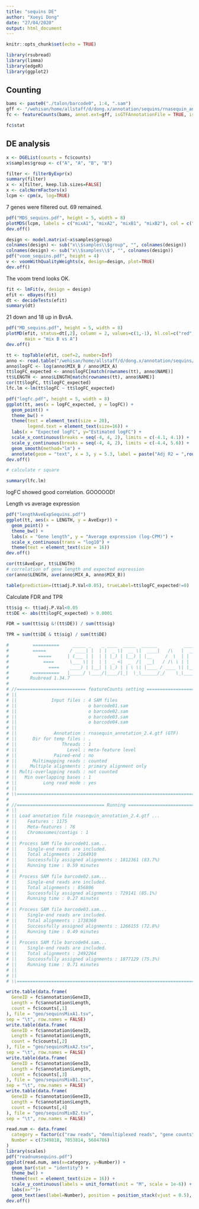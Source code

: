 ```yaml
---
title: "sequins DE"
author: "Xueyi Dong"
date: "27/04/2020"
output: html_document
---
```


```r
knitr::opts_chunk$set(echo = TRUE)
```

```r
library(rsubread)
library(limma)
library(edgeR)
library(ggplot2)
```

## Counting

```r
bams <- paste0("./talon/barcode0", 1:4, ".sam")
gff <- "/wehisan/home/allstaff/d/dong.x/annotation/sequins/rnasequin_annotation_2.4.gtf"
fc <- featureCounts(bams, annot.ext=gff, isGTFAnnotationFile = TRUE, isLongRead = TRUE, primaryOnly=TRUE)
```

```r
fc$stat
```

## DE analysis

```r
x <- DGEList(counts = fc$counts)
x$samples$group <- c("A", "A", "B", "B")

filter <- filterByExpr(x)
summary(filter)
x <- x[filter, keep.lib.sizes=FALSE]
x <- calcNormFactors(x)
lcpm <- cpm(x, log=TRUE)
```

7 genes were filtered out. 69 remained.

```r
pdf("MDS_sequins.pdf", height = 5, width = 8)
plotMDS(lcpm, labels = c("mixA1", "mixA2", "mixB1", "mixB2"), col = c("#071535", "#071535", "#D12300", "#D12300"))
dev.off()
```

```r
design <- model.matrix(~x$samples$group)
colnames(design) <- sub("x\\$samples\\$group", "", colnames(design))
colnames(design) <- sub("x\\$samples\\$", "", colnames(design))
pdf("voom_sequins.pdf", height = 4)
v <- voomWithQualityWeights(x, design=design, plot=TRUE)
dev.off()
```

The voom trend looks OK.

```r
fit <- lmFit(v, design = design)
efit <- eBayes(fit)
dt <- decideTests(efit)
summary(dt)
```

21 down and 18 up in BvsA.

```r
pdf("MD_sequins.pdf", height = 5, width = 8)
plotMD(efit, status=dt[,2], column = 2, values=c(1,-1), hl.col=c("red", "blue"),
       main = "mix B vs A")
dev.off()
```


```r
tt <- topTable(efit, coef=2, number=Inf)
anno <- read.table("/wehisan/home/allstaff/d/dong.x/annotation/sequins/rnasequin_genes_2.4.tsv", header = TRUE, stringsAsFactors = FALSE)
anno$logFC <- log(anno$MIX_B / anno$MIX_A)
tt$logFC_expected <- anno$logFC[match(rownames(tt), anno$NAME)]
tt$LENGTH <- anno$LENGTH[match(rownames(tt), anno$NAME)]
cor(tt$logFC, tt$logFC_expected)
lfc.lm <-lm(tt$logFC ~ tt$logFC_expected)

pdf("logfc.pdf", height = 5, width = 8)
ggplot(tt, aes(x = logFC_expected, y = logFC)) +
  geom_point() +
  theme_bw() +
  theme(text = element_text(size = 20), 
        legend.text = element_text(size=16)) +
  labs(x = "Expected logFC", y="Estimated logFC") +
  scale_x_continuous(breaks = seq(-4, 4, 2), limits = c(-4.1, 4.1)) +
  scale_y_continuous(breaks = seq(-4, 4, 2), limits = c(-4.4, 5.6)) +
  geom_smooth(method="lm") +
  annotate(geom = "text", x = 3, y = 5.3, label = paste("Adj R2 = ",round(summary(lfc.lm)$adj.r.squared, 2)), size = 7)
dev.off()

# calculate r square

summary(lfc.lm)
```

logFC showed good correlation. GOOOOOD!


Length vs average expression
```r
pdf("lengthAveExpSequins.pdf")
ggplot(tt, aes(x = LENGTH, y = AveExpr)) +
  geom_point() +
  theme_bw() +
  labs(x = "Gene length", y = "Average expression (log-CPM)") +
  scale_x_continuous(trans = "log10") +
  theme(text = element_text(size = 16))
dev.off()

cor(tt$AveExpr, tt$LENGTH)
# correlation of gene length and expected expression
cor(anno$LENGTH, ave(anno$MIX_A, anno$MIX_B))
```

```r
table(prediction=(tt$adj.P.Val<0.05), trueLabel=tt$logFC_expected!=0)
```

Calculate FDR and TPR

```r
tt$sig <- tt$adj.P.Val<0.05
tt$DE <- abs(tt$logFC_expected) > 0.0001

FDR = sum(tt$sig &!(tt$DE)) / sum(tt$sig)

TPR = sum(tt$DE & tt$sig) / sum(tt$DE)
```


```r
#         ==========     _____ _    _ ____  _____  ______          _____  
#         =====         / ____| |  | |  _ \|  __ \|  ____|   /\   |  __ \ 
#           =====      | (___ | |  | | |_) | |__) | |__     /  \  | |  | |
#             ====      \___ \| |  | |  _ <|  _  /|  __|   / /\ \ | |  | |
#               ====    ____) | |__| | |_) | | \ \| |____ / ____ \| |__| |
#         ==========   |_____/ \____/|____/|_|  \_\______/_/    \_\_____/
#        Rsubread 1.34.7
# 
# //========================== featureCounts setting ===========================\\
# ||                                                                            ||
# ||             Input files : 4 SAM files                                      ||
# ||                           o barcode01.sam                                  ||
# ||                           o barcode02.sam                                  ||
# ||                           o barcode03.sam                                  ||
# ||                           o barcode04.sam                                  ||
# ||                                                                            ||
# ||              Annotation : rnasequin_annotation_2.4.gtf (GTF)               ||
# ||      Dir for temp files : .                                                ||
# ||                 Threads : 1                                                ||
# ||                   Level : meta-feature level                               ||
# ||              Paired-end : no                                               ||
# ||      Multimapping reads : counted                                          ||
# ||     Multiple alignments : primary alignment only                           ||
# || Multi-overlapping reads : not counted                                      ||
# ||   Min overlapping bases : 1                                                ||
# ||          Long read mode : yes                                              ||
# ||                                                                            ||
# \\============================================================================//
# 
# //================================= Running ==================================\\
# ||                                                                            ||
# || Load annotation file rnasequin_annotation_2.4.gtf ...                      ||
# ||    Features : 1175                                                         ||
# ||    Meta-features : 76                                                      ||
# ||    Chromosomes/contigs : 1                                                 ||
# ||                                                                            ||
# || Process SAM file barcode01.sam...                                          ||
# ||    Single-end reads are included.                                          ||
# ||    Total alignments : 2164910                                              ||
# ||    Successfully assigned alignments : 1812361 (83.7%)                      ||
# ||    Running time : 0.59 minutes                                             ||
# ||                                                                            ||
# || Process SAM file barcode02.sam...                                          ||
# ||    Single-end reads are included.                                          ||
# ||    Total alignments : 856806                                               ||
# ||    Successfully assigned alignments : 729141 (85.1%)                       ||
# ||    Running time : 0.27 minutes                                             ||
# ||                                                                            ||
# || Process SAM file barcode03.sam...                                          ||
# ||    Single-end reads are included.                                          ||
# ||    Total alignments : 1738360                                              ||
# ||    Successfully assigned alignments : 1266155 (72.8%)                      ||
# ||    Running time : 0.49 minutes                                             ||
# ||                                                                            ||
# || Process SAM file barcode04.sam...                                          ||
# ||    Single-end reads are included.                                          ||
# ||    Total alignments : 2492264                                              ||
# ||    Successfully assigned alignments : 1877129 (75.3%)                      ||
# ||    Running time : 0.71 minutes                                             ||
# ||                                                                            ||
# ||                                                                            ||
# \\============================================================================//
```

```r
write.table(data.frame(
  GeneID = fc$annotation$GeneID,
  Length = fc$annotation$Length,
  count = fc$counts[,1]
), file = "geo/sequinsMixA1.tsv",
sep = "\t", row.names = FALSE)
write.table(data.frame(
  GeneID = fc$annotation$GeneID,
  Length = fc$annotation$Length,
  count = fc$counts[,2]
), file = "geo/sequinsMixA2.tsv",
sep = "\t", row.names = FALSE)
write.table(data.frame(
  GeneID = fc$annotation$GeneID,
  Length = fc$annotation$Length,
  count = fc$counts[,3]
), file = "geo/sequinsMixB1.tsv",
sep = "\t", row.names = FALSE)
write.table(data.frame(
  GeneID = fc$annotation$GeneID,
  Length = fc$annotation$Length,
  count = fc$counts[,4]
), file = "geo/sequinsMixB2.tsv",
sep = "\t", row.names = FALSE)
```

```r
read.num <- data.frame(
  category = factor(c("raw reads", "demultiplexed reads", "gene counts"), levels = c("raw reads", "demultiplexed reads", "gene counts")),
  Number = c(7349818, 7053814, 5684786)
)
library(scales)
pdf("readnumsequins.pdf")
ggplot(read.num, aes(x=category, y=Number)) +
  geom_bar(stat = "identity") +
  theme_bw() +
  theme(text = element_text(size = 16)) +
  scale_y_continuous(labels = unit_format(unit = "M", scale = 1e-6)) +
  labs(x="")+
  geom_text(aes(label=Number), position = position_stack(vjust = 0.5), colour="white")
dev.off()
```

